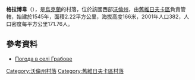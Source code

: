 {{coord|51|24|11|N|24|44|31|E|scale:30000|display=title}}

'''格拉博韋'''（{{lang-uk|Грабове}}），是[[烏克蘭|烏克蘭]]的村落，位於該國西部[[沃倫州|沃倫州]]，由[[舊維日夫卡區|舊維日夫卡區]]負責管轄，始建於1545年，面積2.22平方公里，海拔高度166米，2001年人口382，人口密度每平方公里171.76人。

==參考資料==
* [http://weather.in.ua/ua/volynskaja/5775 Погода в селі Грабове] {{Wayback|url=http://weather.in.ua/ua/volynskaja/5775 |date=20200930103701 }}

[[Category:沃倫州村落|Category:沃倫州村落]]
[[Category:舊維日夫卡區村落|Category:舊維日夫卡區村落]]


{{Volyn-geo-stub}}